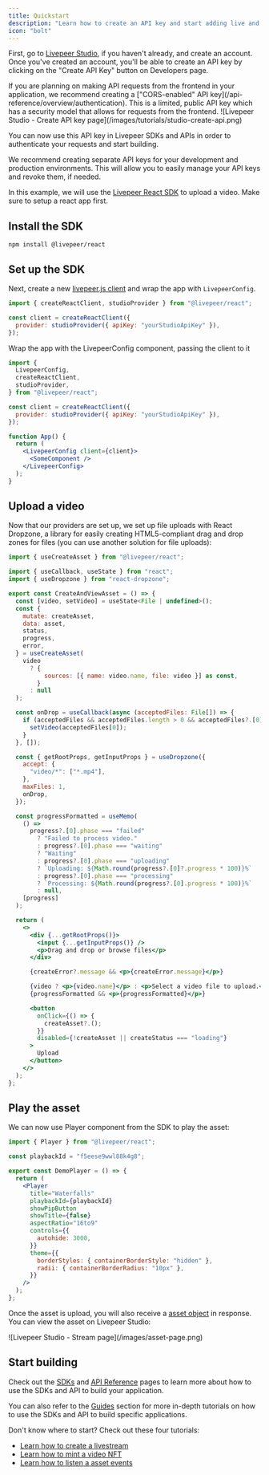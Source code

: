 ```yaml
---
title: Quickstart
description: "Learn how to create an API key and start adding live and on-demand video to your app or website!"
icon: "bolt"
---
```


First, go to [Livepeer Studio](https://livepeer.studio), if you haven't already, and create an account. Once you've created an account, you'll be able to create an API key by clicking on the "Create API Key" button on Developers page.

<Warning>
  If you are planning on making API requests from the frontend in your
  application, we recommend creating a ["CORS-enabled" API
  key](/api-reference/overview/authentication). This is a limited, public API
  key which has a security model that allows for requests from the frontend.
</Warning>

<Frame>
  ![Livepeer Studio - Create API key
  page](/images/tutorials/studio-create-api.png)
</Frame>

You can now use this API key in Livepeer SDKs and APIs in order to authenticate your requests and start building.

<Info>
  We recommend creating separate API keys for your development and production
  environments. This will allow you to easily manage your API keys and revoke
  them, if needed.
</Info>

In this example, we will use the [Livepeer React SDK](/sdks/livepeer-js/getting-started) to upload a video. Make sure to setup a react app first.

## Install the SDK

```
npm install @livepeer/react
```

## Set up the SDK

Next, create a new [livepeer.js client](/sdks/livepeer-js/getting-started) and wrap the app with `LivepeerConfig`.

```jsx
import { createReactClient, studioProvider } from "@livepeer/react";

const client = createReactClient({
  provider: studioProvider({ apiKey: "yourStudioApiKey" }),
});
```

Wrap the app with the LivepeerConfig component, passing the client to it

```jsx
import {
  LivepeerConfig,
  createReactClient,
  studioProvider,
} from "@livepeer/react";

const client = createReactClient({
  provider: studioProvider({ apiKey: "yourStudioApiKey" }),
});

function App() {
  return (
    <LivepeerConfig client={client}>
      <SomeComponent />
    </LivepeerConfig>
  );
}
```

## Upload a video

Now that our providers are set up, we set up file uploads with React Dropzone, a library for easily creating HTML5-compliant drag and drop zones for files (you can use another solution for file uploads):

```jsx
import { useCreateAsset } from "@livepeer/react";

import { useCallback, useState } from "react";
import { useDropzone } from "react-dropzone";

export const CreateAndViewAsset = () => {
  const [video, setVideo] = useState<File | undefined>();
  const {
    mutate: createAsset,
    data: asset,
    status,
    progress,
    error,
  } = useCreateAsset(
    video
      ? {
          sources: [{ name: video.name, file: video }] as const,
        }
      : null
  );

  const onDrop = useCallback(async (acceptedFiles: File[]) => {
    if (acceptedFiles && acceptedFiles.length > 0 && acceptedFiles?.[0]) {
      setVideo(acceptedFiles[0]);
    }
  }, []);

  const { getRootProps, getInputProps } = useDropzone({
    accept: {
      "video/*": ["*.mp4"],
    },
    maxFiles: 1,
    onDrop,
  });

  const progressFormatted = useMemo(
    () =>
      progress?.[0].phase === "failed"
        ? "Failed to process video."
        : progress?.[0].phase === "waiting"
        ? "Waiting"
        : progress?.[0].phase === "uploading"
        ? `Uploading: ${Math.round(progress?.[0]?.progress * 100)}%`
        : progress?.[0].phase === "processing"
        ? `Processing: ${Math.round(progress?.[0].progress * 100)}%`
        : null,
    [progress]
  );

  return (
    <>
      <div {...getRootProps()}>
        <input {...getInputProps()} />
        <p>Drag and drop or browse files</p>
      </div>

      {createError?.message && <p>{createError.message}</p>}

      {video ? <p>{video.name}</p> : <p>Select a video file to upload.</p>}
      {progressFormatted && <p>{progressFormatted}</p>}

      <button
        onClick={() => {
          createAsset?.();
        }}
        disabled={!createAsset || createStatus === "loading"}
      >
        Upload
      </button>
    </>
  );
};
```

## Play the asset

We can now use Player component from the SDK to play the asset:

```jsx
import { Player } from "@livepeer/react";

const playbackId = "f5eese9wwl88k4g8";

export const DemoPlayer = () => {
  return (
    <Player
      title="Waterfalls"
      playbackId={playbackId}
      showPipButton
      showTitle={false}
      aspectRatio="16to9"
      controls={{
        autohide: 3000,
      }}
      theme={{
        borderStyles: { containerBorderStyle: "hidden" },
        radii: { containerBorderRadius: "10px" },
      }}
    />
  );
};
```

Once the asset is upload, you will also receive a [asset object](/api-reference/asset/upload) in response.
You can view the asset on Livepeer Studio:

<Frame>![Livepeer Studio - Stream page](/images/asset-page.png)</Frame>

## Start building

Check out the [SDKs](/sdks/introduction) and [API Reference](/api-reference/overview/introduction) pages to learn more about how to use the SDKs and API to build your application.

You can also refer to the [Guides](/developers/guides/overview) section for more in-depth tutorials on how to use the SDKs and API to build specific applications.

Don't know where to start? Check out these four tutorials:

- [Learn how to create a livestream](/developers/guides/create-livestream)
- [Learn how to mint a video NFT](/developers/guides/mint-video-nft)
- [Learn how to listen a asset events](/developers/guides/listen-to-asset-events)
